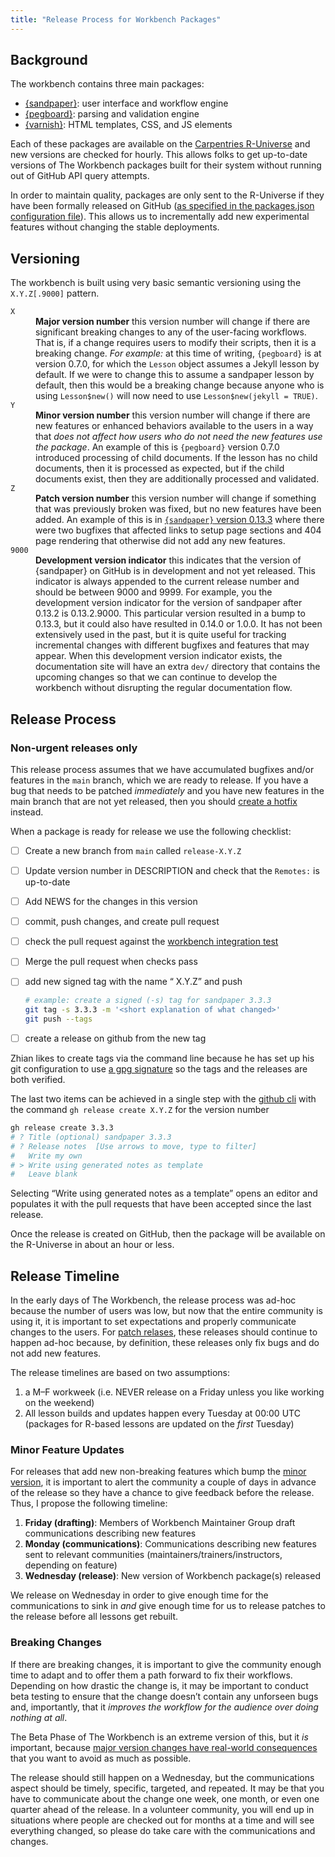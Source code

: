 ```yaml
---
title: "Release Process for Workbench Packages"
---
```


## Background

The workbench contains three main packages:

 - [{sandpaper}]\: user interface and workflow engine
 - [{pegboard}]\: parsing and validation engine
 - [{varnish}]\: HTML templates, CSS, and JS elements

Each of these packages are available on the [Carpentries R-Universe][r-universe]
and new versions are checked for hourly. This allows folks to get up-to-date
versions of The Workbench packages built for their system without running out
of GitHub API query attempts.

In order to maintain quality, packages are only sent to the R-Universe if they
have been formally released on GitHub ([as specified in the packages.json
configuration
file](https://github.com/carpentries/universe/blob/0c330a1e8f0337de483144fece37c2710af6f4df/packages.json#L16-L33)).
This allows us to incrementally add new experimental features without changing
the stable deployments.

## Versioning

The workbench is built using very basic semantic versioning using the
`X.Y.Z[.9000]` pattern. 

[`X`]{#major}
: **Major version number** this version number will change if there are
  significant breaking changes to any of the user-facing workflows. That is, if
  a change requires users to modify their scripts, then it is a breaking change.
  _For example:_ at this time of writing, `{pegboard}` is at version 0.7.0, for
  which the `Lesson` object assumes a Jekyll lesson by default. If we were to
  change this to assume a sandpaper lesson by default, then this would be a
  breaking change because anyone who is using `Lesson$new()` will now need to
  use `Lesson$new(jekyll = TRUE)`.

[`Y`]{#minor}
: **Minor version number** this version number will change if there are new
  features or enhanced behaviors available to the users in a way that _does not
  affect how users who do not need the new features use the package_. An example
  of this is `{pegboard}` version 0.7.0 introduced processing of child
  documents. If the lesson has no child documents, then it is processed as
  expected, but if the child documents exist, then they are additionally
  processed and validated. 

[`Z`]{#patch}
: **Patch version number** this version number will change if something that
  was previously broken was fixed, but no new features have been added. An
  example of this is in [`{sandpaper}` version
  0.13.3](https://github.com/carpentries/sandpaper/releases/tag/0.13.3) where
  there were two bugfixes that affected links to setup page sections and 404
  page rendering that otherwise did not add any new features.

[`9000`]{#dev}
: **Development version indicator** this indicates that the version of
  {sandpaper} on GitHub is in development and not yet released. This indicator
  is always appended to the current release number and should be between 9000
  and 9999. For example, you the development version indicator for the version
  of sandpaper after 0.13.2 is 0.13.2.9000. This particular version resulted in
  a bump to 0.13.3, but it could also have resulted in 0.14.0 or 1.0.0.  It has
  not been extensively used in the past, but it is quite useful for tracking
  incremental changes with different bugfixes and features that may appear. When
  this development version indicator exists, the documentation site will have an
  extra `dev/` directory that contains the upcoming changes so that we can
  continue to develop the workbench without disrupting the regular documentation
  flow.


## Release Process

::: {.callout-warning}

### Non-urgent releases only

This release process assumes that we have accumulated bugfixes and/or features
in the `main` branch, which we are ready to release. If you have a bug that
needs to be patched _immediately_ and you have new features in the main branch
that are not yet released, then you should [create a hotfix](hotfixes) instead.

:::

When a package is ready for release we use the following checklist:

 - [ ] Create a new branch from `main` called `release-X.Y.Z`
 - [ ] Update version number in DESCRIPTION and check that the `Remotes:` is
       up-to-date
 - [ ] Add NEWS for the changes in this version
 - [ ] commit, push changes, and create pull request
 - [ ] check the pull request against the [workbench integration
   test](https://github.com/carpentries/workbench-integration-test#readme)
 - [ ] Merge the pull request when checks pass
 - [ ] add new signed tag with the name "<package> X.Y.Z" and push

      ```bash
      # example: create a signed (-s) tag for sandpaper 3.3.3
      git tag -s 3.3.3 -m '<short explanation of what changed>'
      git push --tags
      ```
 - [ ] create a release on github from the new tag


::: {.callout-note}

Zhian likes to create tags via the command line because he has set up his git
configuration to use [a gpg signature](https://www.garrickadenbuie.com/blog/signed-verified-git-commits-keybase-rstudio/#fnref3)
so the tags and the releases are both verified.

:::

The last two items can be achieved in a single step with the [github
cli](https://cli.github.com/) with the command `gh release create X.Y.Z` for
the version number

```bash
gh release create 3.3.3
# ? Title (optional) sandpaper 3.3.3
# ? Release notes  [Use arrows to move, type to filter]
#   Write my own
# > Write using generated notes as template
#   Leave blank
```

Selecting "Write using generated notes as a template" opens an editor and
populates it with the pull requests that have been accepted since the last
release.

Once the release is created on GitHub, then the package will be available on
the R-Universe in about an hour or less. 


## Release Timeline

In the early days of The Workbench, the release process was ad-hoc because the
number of users was low, but now that the entire community is using it, it is
important to set expectations and properly communicate changes to the users.
For [patch relases](#patch), these releases should continue to happen ad-hoc
because, by definition, these releases only fix bugs and do not add new
features.

The release timelines are based on two assumptions:

1. a M--F workweek (i.e. NEVER release on a Friday unless you like working on
   the weekend)
2. All lesson builds and updates happen every Tuesday at 00:00 UTC (packages for
   R-based lessons are updated on the _first_ Tuesday)

### Minor Feature Updates

For releases that add new non-breaking features which bump the [minor
version](#minor), it is important to alert the community a couple of days in
advance of the release so they have a chance to give feedback before the
release. Thus, I propose the following timeline:

 1. **Friday (drafting)**: Members of Workbench Maintainer Group draft
    communications describing new features
 2. **Monday (communications)**: Communications describing new features sent to
    relevant communities (maintainers/trainers/instructors, depending on
    feature)
 3. **Wednesday (release)**: New version of Workbench package(s) released

We release on Wednesday in order to give enough time for the communications to
sink in _and_ give enough time for us to release patches to the release before
all lessons get rebuilt. 


### Breaking Changes

If there are breaking changes, it is important to give the community enough time
to adapt and to offer them a path forward to fix their workflows. Depending on
how drastic the change is, it may be important to conduct beta testing to 
ensure that the change doesn't contain any unforseen bugs and, importantly, that
it _improves the workflow for the audience over doing nothing at all_.

The Beta Phase of The Workbench is an extreme version of this, but it _is_
important, because [major version changes have real-world
consequences](https://github.com/dwinter/mmod/issues/2) that you want to avoid
as much as possible.

The release should still happen on a Wednesday, but the communications aspect
should be timely, specific, targeted, and repeated. It may be that you have to
communicate about the change one week, one month, or even one quarter ahead of
the release. In a volunteer community, you will end up in situations where
people are checked out for months at a time and will see everything changed, so
please do take care with the communications and changes. 

[{varnish}]: https://carpentries.github.io/varnish/
[{pegboard}]: https://carpentries.github.io/pegboard/
[{sandpaper}]: https://carpentries.github.io/sandpaper/
[r-universe]: https://carpentries.r-universe.dev/
